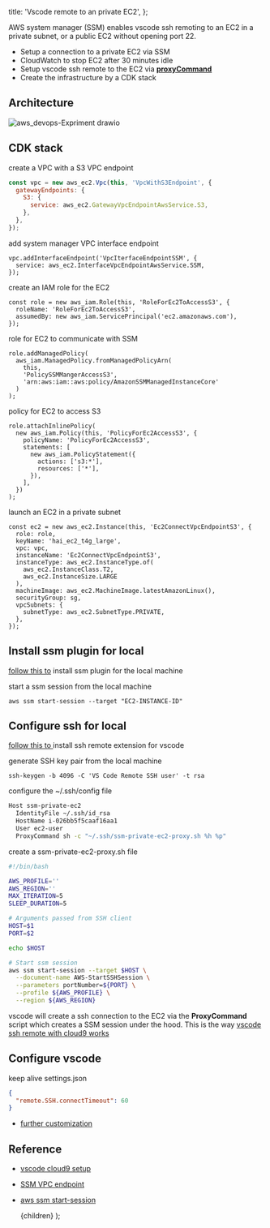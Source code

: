   title: 'Vscode remote to an private EC2',
};


AWS system manager (SSM) enables vscode ssh remoting to an EC2 in a private subnet, or a public EC2 without opening port 22.

- Setup a connection to a private EC2 via SSM
- CloudWatch to stop EC2 after 30 minutes idle
- Setup vscode ssh remote to the EC2 via [**proxyCommand**](https://github.com/aws-samples/cloud9-to-power-vscode-blog/blob/main/scripts/ssm-proxy.sh)
- Create the infrastructure by a CDK stack

## Architecture

![aws_devops-Expriment drawio](https://user-images.githubusercontent.com/20411077/166241577-87e23a4b-5e98-443d-b115-ff9c271fa603.png)

## CDK stack

create a VPC with a S3 VPC endpoint

```javascript
const vpc = new aws_ec2.Vpc(this, 'VpcWithS3Endpoint', {
  gatewayEndpoints: {
    S3: {
      service: aws_ec2.GatewayVpcEndpointAwsService.S3,
    },
  },
});
```

add system manager VPC interface endpoint

```tsx
vpc.addInterfaceEndpoint('VpcIterfaceEndpointSSM', {
  service: aws_ec2.InterfaceVpcEndpointAwsService.SSM,
});
```

create an IAM role for the EC2

```tsx
const role = new aws_iam.Role(this, 'RoleForEc2ToAccessS3', {
  roleName: 'RoleForEc2ToAccessS3',
  assumedBy: new aws_iam.ServicePrincipal('ec2.amazonaws.com'),
});
```

role for EC2 to communicate with SSM

```tsx
role.addManagedPolicy(
  aws_iam.ManagedPolicy.fromManagedPolicyArn(
    this,
    'PolicySSMMangerAccessS3',
    'arn:aws:iam::aws:policy/AmazonSSMManagedInstanceCore'
  )
);
```

policy for EC2 to access S3

```tsx
role.attachInlinePolicy(
  new aws_iam.Policy(this, 'PolicyForEc2AccessS3', {
    policyName: 'PolicyForEc2AccessS3',
    statements: [
      new aws_iam.PolicyStatement({
        actions: ['s3:*'],
        resources: ['*'],
      }),
    ],
  })
);
```

launch an EC2 in a private subnet

```tsx
const ec2 = new aws_ec2.Instance(this, 'Ec2ConnectVpcEndpointS3', {
  role: role,
  keyName: 'hai_ec2_t4g_large',
  vpc: vpc,
  instanceName: 'Ec2ConnectVpcEndpointS3',
  instanceType: aws_ec2.InstanceType.of(
    aws_ec2.InstanceClass.T2,
    aws_ec2.InstanceSize.LARGE
  ),
  machineImage: aws_ec2.MachineImage.latestAmazonLinux(),
  securityGroup: sg,
  vpcSubnets: {
    subnetType: aws_ec2.SubnetType.PRIVATE,
  },
});
```

## Install ssm plugin for local

[follow this to](https://docs.aws.amazon.com/systems-manager/latest/userguide/session-manager-working-with-install-plugin.html) install ssm plugin for the local machine

start a ssm session from the local machine

```shell
aws ssm start-session --target "EC2-INSTANCE-ID"
```

## Configure ssh for local

[follow this to ](https://marketplace.visualstudio.com/items?itemName=ms-vscode-remote.remote-ssh) install ssh remote extension for vscode

generate SSH key pair from the local machine

```shell
ssh-keygen -b 4096 -C 'VS Code Remote SSH user' -t rsa
```

configure the ~/.ssh/config file

```bash
Host ssm-private-ec2
  IdentityFile ~/.ssh/id_rsa
  HostName i-026bb5f5caaf16aa1
  User ec2-user
  ProxyCommand sh -c "~/.ssh/ssm-private-ec2-proxy.sh %h %p"
```

create a ssm-private-ec2-proxy.sh file

```bash
#!/bin/bash

AWS_PROFILE=''
AWS_REGION=''
MAX_ITERATION=5
SLEEP_DURATION=5

# Arguments passed from SSH client
HOST=$1
PORT=$2

echo $HOST

# Start ssm session
aws ssm start-session --target $HOST \
  --document-name AWS-StartSSHSession \
  --parameters portNumber=${PORT} \
  --profile ${AWS_PROFILE} \
  --region ${AWS_REGION}
```

vscode will create a ssh connection to the EC2 via the **ProxyCommand** script which creates a SSM session under the hood. This is the way [vscode ssh remote with cloud9 works](https://aws.amazon.com/blogs/architecture/field-notes-use-aws-cloud9-to-power-your-visual-studio-code-ide/)

## Configure vscode

keep alive settings.json

```json
{
  "remote.SSH.connectTimeout": 60
}
```

- [further customization](https://code.visualstudio.com/blogs/2019/10/03/remote-ssh-tips-and-tricks)

## Reference

- [vscode cloud9 setup](https://aws.amazon.com/blogs/architecture/field-notes-use-aws-cloud9-to-power-your-visual-studio-code-ide/)
- [SSM VPC endpoint](https://docs.aws.amazon.com/systems-manager/latest/userguide/setup-create-vpc.html)
- [aws ssm start-session](https://docs.aws.amazon.com/cli/latest/reference/ssm/start-session.html)

  <MyLayoutTest frontmatter={meta}>{children}</MyLayoutTest>
);
